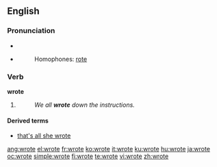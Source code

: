 ==English==
{{rank|faith|gentleman|persons|609|wrote|chief|company|sweet}}

===Pronunciation===
* {{IPA|/ɻɔʊt/}}
* {{audio|en-us-wrote.ogg|Audio (US)}}
*: Homophones: [[rote]]
*: {{rhymes|əʊt}}

===Verb===
'''wrote'''

# {{simple past of|[[write]]}}
#: ''We all '''wrote''' down the instructions.''

====Derived terms====
* [[that's all she wrote]]

[[ang:wrote]]
[[el:wrote]]
[[fr:wrote]]
[[ko:wrote]]
[[it:wrote]]
[[ku:wrote]]
[[hu:wrote]]
[[ja:wrote]]
[[oc:wrote]]
[[simple:wrote]]
[[fi:wrote]]
[[te:wrote]]
[[vi:wrote]]
[[zh:wrote]]